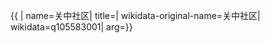 {{ {{{1|PRC admin/showdata}}}|
name=关中社区|
title=|
wikidata-original-name=关中社区|
wikidata=q105583001|
arg={{{arg|}}}}}